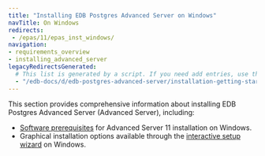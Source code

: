 ```yaml
---
title: "Installing EDB Postgres Advanced Server on Windows"
navTitle: On Windows
redirects:
 - /epas/11/epas_inst_windows/
navigation:
- requirements_overview
- installing_advanced_server
legacyRedirectsGenerated:
  # This list is generated by a script. If you need add entries, use the `legacyRedirects` key.
  - "/edb-docs/d/edb-postgres-advanced-server/installation-getting-started/installation-guide-for-windows/11/toc.html"
---
```


This section provides comprehensive information about installing EDB Postgres Advanced Server (Advanced Server), including:

-   [Software prerequisites](requirements_overview) for Advanced Server 11 installation on Windows.
-   Graphical installation options available through the [interactive setup wizard](installing_advanced_server) on Windows.
